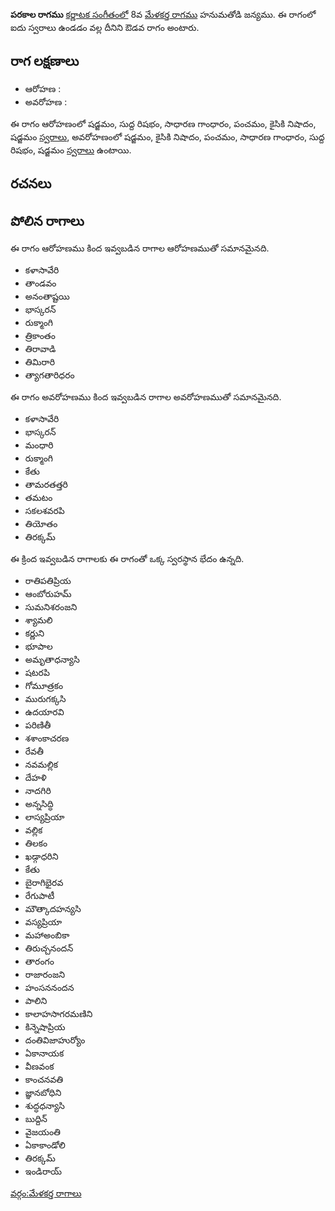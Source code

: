 {{Infobox ragam
	| name          	= పరకాల
	| synonym	    	= 
	| mela          	= 
	| chakra        	= 
	| janaka        	= 
	| type          	= ఔడవ
	| arohanam      	= {{svaraC|S|R1|G2|P|N2|S'}} 
	| avarohanam    	= {{svaraC|S'|N2|P|G2|R1|S}}
	| jeeva         	=
	| chhaya        	=
	| nyasa         	=
	| vishesha      	= 
	| equivalent  		= 
}}
{{కర్ణాటక సంగీత రాగాలు}}
'''పరకాల రాగము''' [[కర్ణాటక సంగీతం]]లో 8వ [[మేళకర్త రాగము]] హనుమతోడి జన్యము.  ఈ రాగంలో ఐదు స్వరాలు ఉండడం వల్ల దీనిని ఔడవ రాగం అంటారు.


==రాగ లక్షణాలు==


* ఆరోహణ : {{svaraC|S|R1|G2|P|N2|S'}} 
* అవరోహణ : {{svaraC|S'|N2|P|G2|R1|S}}

ఈ రాగం ఆరోహణంలో షడ్జమం, సుద్ద రిషభం, సాధారణ గాంధారం, పంచమం, కైసికి నిషాదం, షడ్జమం [[స్వరాలు]], అవరోహణంలో షడ్జమం, కైసికి నిషాదం, పంచమం, సాధారణ గాంధారం, సుద్ద రిషభం, షడ్జమం [[స్వరాలు]] ఉంటాయి.

==రచనలు==



==పోలిన రాగాలు==
ఈ రాగం ఆరోహణము కింద ఇవ్వబడిన రాగాల ఆరోహణముతో సమానమైనది.
* కళాసావేరి
* తాండవం
* అనంతాష్టయి
* భాస్కరన్
* రుక్మాంగి
* త్రికాంతం
* తిరావాడి
* తిమిరారి
* త్యాగతారిధరం

ఈ రాగం అవరోహణము కింద ఇవ్వబడిన రాగాల అవరోహణముతో సమానమైనది.
* కళాసావేరి
* భాస్కరన్
* మంధారి
* రుక్మాంగి
* కేతు
* తామరతత్తరి
* తమటం
* సకలశవరపి
* తియోతం
* తిరక్కమ్

ఈ క్రింద ఇవ్వబడిన రాగాలకు ఈ రాగంతో ఒక్క స్వరస్థాన భేదం ఉన్నది.
* రాతిపతిప్రియ
* ఆంబోరుహమ్
* సుమనిశరంజని
* శ్యామలి
* కర్ణుని
* భూపాల
* అమృతాధన్యాసి
* షటరపి
* గోమూత్రకం
* మురుగక్కసి
* ఉదయారవి
* పరిణితీ
* శశాంకాచరణ
* రేవతీ
* నవమల్లిక
* దేహళి
* నాదగిరి
* అన్నసిద్ధి
* లాస్యప్రియా
* వల్లిక
* తిలకం
* ఖడ్గాధరిని
* కేతు
* బైరాగిభైరవ
* రేగుపాటీ
* మౌత్కాదహన్యసి
* వస్యప్రియా
* మహాఅంబికా
* తిరుచ్చనందన్
* తారంగం
* రాజారంజని
* హంసననందన
* పాలిని
* కాలాహసాగరమణిని
* కిన్నెషాప్రియ
* దంతివిజాహుర్యోం
* ఏకానాయక
* వీణవంక
* కాంచనవతి
* జ్ఞానబోధిని
* శుద్ధధన్యాసి
* బుద్దిన్
* వైజయంతి
* ఏకాకాండోలి
* తిరక్కమ్
* ఇండిరాయ్



[[వర్గం:మేళకర్త రాగాలు]]
